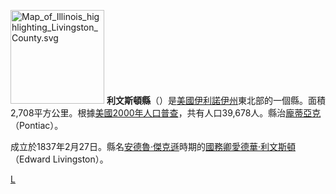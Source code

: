 {{Otheruses|利文斯頓縣|subject=美國伊利諾伊州的一個縣|other=同名的縣}}
[[File:Map_of_Illinois_highlighting_Livingston_County.svg|150px]]
'''利文斯頓縣'''（{{lang-en|Livingston County}}）是[[美國|美國]][[伊利諾伊州|伊利諾伊州]]東北部的一個縣。面積2,708平方公里。根據[[美國2000年人口普查|美國2000年人口普查]]，共有人口39,678人。縣治[[龐蒂亞克_(伊利諾伊州)|龐蒂亞克]]（Pontiac）。

成立於1837年2月27日。縣名[[安德魯·傑克遜|安德魯·傑克遜]]時期的[[美國國務卿|國務卿]][[愛德華·利文斯頓|愛德華·利文斯頓]]（Edward Livingston）。

{{伊利诺伊州}}
{{利文斯頓縣 (伊利諾伊州)}}
{{Illinois-stub}}

[[Category:伊利諾州行政區劃|L]]